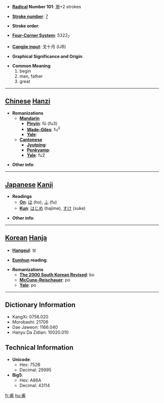 * '''[[Wiktionary:Chinese radical index| Radical]] Number 101''': [[Wiktionary:Chinese radical index 用|用]]+2 strokes

* '''[[Wiktionary:Chinese total strokes index|Stroke number]]''': [[Wiktionary:Chinese total strokes index 7|7]]

* '''Stroke order''': 

* '''[[Wiktionary:Chinese four corner index|Four-Corner System]]''': 5322<sub>7</sub>

* '''[[Wiktionary:Chinese Cangjie index|Cangjie input]]''': 戈十月 (IJB)

* '''Graphical Significance and Origin''': 

* '''Common Meaning'''
*#begin
*# man, father
*# great


----

== [[Chinese]] [[Hanzi]] ==

* '''Romanizations'''
** '''[[Mandarin]]'''
*** '''[[Pinyin]]''': fǔ (fu3)
*** '''[[Wade-Giles]]''': fu<sup>3</sup>
*** '''[[Yale]]''': 
** '''[[Cantonese]]'''
*** '''[[Jyutping]]''':
*** '''[[Penkyamp]]''': 
*** '''[[Yale]]''': fu2

* '''Other info''': 

----

== [[Japanese]] [[Kanji]] ==

* '''Readings'''
** '''[[On]]''': [[ほ]] (ho), [[ふ]] (fu)
** '''[[Kun]]''': [[はじめ]] (hajime), [[すけ]] (suke)

* '''Other info''':  

----

== [[Korean]] [[Hanja]] ==

* '''[[Hangeul]]''': 보

* '''[[Eumhun]] reading''': 

* '''Romanizations'''
** '''[[The 2000 South Korean Revised Romanization|The 2000 South Korean Revised]]''': bo
** '''[[McCune-Reischauer]]''': po
** '''[[Yale]]''': po

----

== Dictionary Information ==

* KangXi: 0756.020
* Morobashi: 21706
* Dae Jaweon: 1166.040
* Hanyu Da Zidian: 10020.010

== Technical Information ==

* '''Unicode''':
** Hex: 752B
** Decimal: 29995
* '''Big5''':
** Hex: A86A
** Decimal: 43114

[[fr:甫]]
[[hu:甫]]